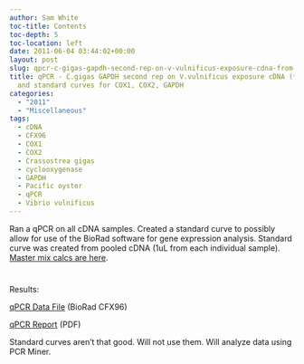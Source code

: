 ```yaml
---
author: Sam White
toc-title: Contents
toc-depth: 5
toc-location: left
date: 2011-06-04 03:44:02+00:00
layout: post
slug: qpcr-c-gigas-gapdh-second-rep-on-v-vulnificus-exposure-cdna-from-20110311-and-standard-curves-for-cox1-cox2-gapdh
title: qPCR - C.gigas GAPDH second rep on V.vulnificus exposure cDNA (from 20110311)
  and standard curves for COX1, COX2, GAPDH
categories:
  - "2011"
  - "Miscellaneous"
tags:
  - cDNA
  - CFX96
  - COX1
  - COX2
  - Crassostrea gigas
  - cyclooxygenase
  - GAPDH
  - Pacific oyster
  - qPCR
  - Vibrio vulnificus
---
```


Ran a qPCR on all cDNA samples. Created a standard curve to possibly allow for use of the BioRad software for gene expression analysis. Standard curve was created from pooled cDNA (1uL from each individual sample). [Master mix calcs are here](https://eagle.fish.washington.edu/Arabidopsis/Notebook%20Workup%20Files/20110602-01.jpg).



# 



Results:

[qPCR Data File](https://eagle.fish.washington.edu/Arabidopsis/qPCR/CFX96/Roberts%20Lab_2011-06-03%2014-06-39_CC009827.pcrd) (BioRad CFX96)

[qPCR Report](https://eagle.fish.washington.edu/Arabidopsis/qPCR/CFX96/Roberts%20Lab_2011-06-03%2014-06-39_CC009827.pdf) (PDF)

Standard curves aren't that good. Will not use them. Will analyze data using PCR Miner.
